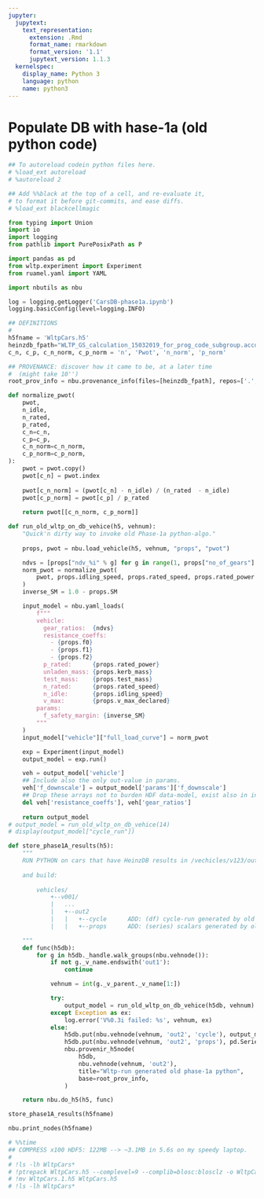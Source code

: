 ```yaml
---
jupyter:
  jupytext:
    text_representation:
      extension: .Rmd
      format_name: rmarkdown
      format_version: '1.1'
      jupytext_version: 1.1.3
  kernelspec:
    display_name: Python 3
    language: python
    name: python3
---
```


# Populate DB with hase-1a (old python code)

```python
## To autoreload codein python files here.
# %load_ext autoreload
# %autoreload 2

## Add %%black at the top of a cell, and re-evaluate it, 
# to format it before git-commits, and ease diffs.
# %load_ext blackcellmagic
```

```python
from typing import Union
import io
import logging
from pathlib import PurePosixPath as P

import pandas as pd
from wltp.experiment import Experiment
from ruamel.yaml import YAML

import nbutils as nbu

log = logging.getLogger('CarsDB-phase1a.ipynb')
logging.basicConfig(level=logging.INFO)
```

```python
## DEFINITIONS
#
h5fname = 'WltpCars.h5'
heinzdb_fpath="WLTP_GS_calculation_15032019_for_prog_code_subgroup.accdb"
c_n, c_p, c_n_norm, c_p_norm = 'n', 'Pwot', 'n_norm', 'p_norm'
```

```python
## PROVENANCE: discover how it came to be, at a later time
#  (might take 10'')
root_prov_info = nbu.provenance_info(files=[heinzdb_fpath], repos=['.', '../wltp.git']) 
```

```python
def normalize_pwot(
    pwot,
    n_idle,
    n_rated,
    p_rated,
    c_n=c_n,
    c_p=c_p,
    c_n_norm=c_n_norm,
    c_p_norm=c_p_norm,
):
    pwot = pwot.copy()
    pwot[c_n] = pwot.index
    
    pwot[c_n_norm] = (pwot[c_n] - n_idle) / (n_rated  - n_idle)
    pwot[c_p_norm] = pwot[c_p] / p_rated
    
    return pwot[[c_n_norm, c_p_norm]]
```

```python
def run_old_wltp_on_db_vehice(h5, vehnum):
    "Quick'n dirty way to invoke old Phase-1a python-algo."
    
    props, pwot = nbu.load_vehicle(h5, vehnum, "props", "pwot")

    ndvs = [props["ndv_%i" % g] for g in range(1, props["no_of_gears"] + 1)]
    norm_pwot = normalize_pwot(
        pwot, props.idling_speed, props.rated_speed, props.rated_power
    )
    inverse_SM = 1.0 - props.SM

    input_model = nbu.yaml_loads(
        f"""
        vehicle:
          gear_ratios:  {ndvs}
          resistance_coeffs:
            - {props.f0} 
            - {props.f1}
            - {props.f2}
          p_rated:      {props.rated_power}
          unladen_mass: {props.kerb_mass}
          test_mass:    {props.test_mass}
          n_rated:      {props.rated_speed}
          n_idle:       {props.idling_speed}
          v_max:        {props.v_max_declared}
        params:
          f_safety_margin: {inverse_SM}
        """
    )
    input_model["vehicle"]["full_load_curve"] = norm_pwot

    exp = Experiment(input_model)
    output_model = exp.run()

    veh = output_model['vehicle']
    ## Include also the only out-value in params.
    veh['f_downscale'] = output_model['params']['f_downscale']
    ## Drop these arrays not to burden HDF data-model, exist also in inputs.
    del veh['resistance_coeffs'], veh['gear_ratios']
    
    return output_model
# output_model = run_old_wltp_on_db_vehice(14)
# display(output_model["cycle_run"])
```

```python
def store_phase1A_results(h5):
    """
    RUN PYTHON on cars that have HeinzDB results in /vechicles/v123/out1
    
    and build:
    
        vehicles/
            +--v001/
            |   ...
            |   +--out2
            |   |   +--cycle      ADD: (df) cycle-run generated by old phase-1a python
            |   |   +--props      ADD: (series) scalars generated by old phase-1a python

    """
    def func(h5db):
        for g in h5db._handle.walk_groups(nbu.vehnode()):
            if not g._v_name.endswith('out1'):
                continue

            vehnum = int(g._v_parent._v_name[1:])

            try:
                output_model = run_old_wltp_on_db_vehice(h5db, vehnum)
            except Exception as ex:
                log.error('V%0.3i failed: %s', vehnum, ex)
            else:
                h5db.put(nbu.vehnode(vehnum, 'out2', 'cycle'), output_model['cycle_run'])
                h5db.put(nbu.vehnode(vehnum, 'out2', 'props'), pd.Series(output_model['vehicle']))
                nbu.provenir_h5node(
                    h5db,
                    nbu.vehnode(vehnum, 'out2'),
                    title="Wltp-run generated old phase-1a python",
                    base=root_prov_info,
                )

    return nbu.do_h5(h5, func)

store_phase1A_results(h5fname)
```

```python
nbu.print_nodes(h5fname)
```

```python
# %%time
## COMPRESS x100 HDF5: 122MB --> ~3.1MB in 5.6s on my speedy laptop.
#
# !ls -lh WltpCars*
# !ptrepack WltpCars.h5 --complevel=9 --complib=blosc:blosclz -o WltpCars.1.h5
# !mv WltpCars.1.h5 WltpCars.h5
# !ls -lh WltpCars*
```
